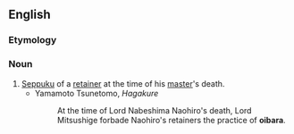 ==English==

===Etymology===
{{bor|en|ja|追腹}}

===Noun===
{{en-noun|-}}

# [[seppuku|Seppuku]] of a [[retainer]] at the time of his [[master]]'s death.
#* Yamamoto Tsunetomo, ''Hagakure''
#*: At the time of Lord Nabeshima Naohiro's death, Lord Mitsushige forbade Naohiro's retainers the practice of '''oibara'''.